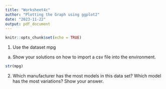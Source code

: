 ```yaml
---
title: "Worksheet4c"
author: "Plotting the Graph using ggplot2"
date: "2023-11-22"
output: pdf_document
---
```

```r
knitr::opts_chunk$set(echo = TRUE)
```
1. Use the dataset mpg
a. Show your solutions on how to import a csv file into the environment.
```r
str(mpg)

```
2. Which manufacturer has the most models in this data set? Which model has the most variations? Show your answer.
```r
```
